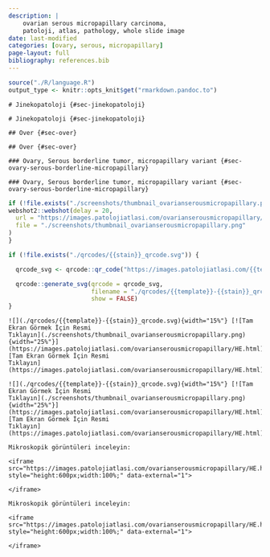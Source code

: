 ```yaml
---
description: |
    ovarian serous micropapillary carcinoma,
    patoloji, atlas, pathology, whole slide image
date: last-modified
categories: [ovary, serous, micropapillary]
page-layout: full
bibliography: references.bib
---
```


```r

source("./R/language.R")
output_type <- knitr::opts_knit$get("rmarkdown.pandoc.to")

```

```asis
# Jinekopatoloji {#sec-jinekopatoloji}
```


```asis
# Jinekopatoloji {#sec-jinekopatoloji}
```




```asis
## Over {#sec-over}
```


```asis
## Over {#sec-over}
```


```asis
### Ovary, Serous borderline tumor, micropapillary variant {#sec-ovary-serous-borderline-micropapillary}
```



```asis
### Ovary, Serous borderline tumor, micropapillary variant {#sec-ovary-serous-borderline-micropapillary}
```



```r
if (!file.exists("./screenshots/thumbnail_ovarianserousmicropapillary.png")) {
webshot2::webshot(delay = 20,
  url = "https://images.patolojiatlasi.com/ovarianserousmicropapillary/HE.html",
  file = "./screenshots/thumbnail_ovarianserousmicropapillary.png"
)
}
```


```r
if (!file.exists("./qrcodes/{{stain}}_qrcode.svg")) {

  qrcode_svg <- qrcode::qr_code("https://images.patolojiatlasi.com/{{template}}/{{stain}}.html")

  qrcode::generate_svg(qrcode = qrcode_svg,
                       filename = "./qrcodes/{{template}}-{{stain}}_qrcode.svg",
                       show = FALSE)
}
```



```asis
![](./qrcodes/{{template}}-{{stain}}_qrcode.svg){width="15%"} [![Tam Ekran Görmek İçin Resmi
Tıklayın](./screenshots/thumbnail_ovarianserousmicropapillary.png){width="25%"}](https://images.patolojiatlasi.com/ovarianserousmicropapillary/HE.html)
[Tam Ekran Görmek İçin Resmi
Tıklayın](https://images.patolojiatlasi.com/ovarianserousmicropapillary/HE.html)

```



```asis
![](./qrcodes/{{template}}-{{stain}}_qrcode.svg){width="15%"} [![Tam Ekran Görmek İçin Resmi
Tıklayın](./screenshots/thumbnail_ovarianserousmicropapillary.png){width="25%"}](https://images.patolojiatlasi.com/ovarianserousmicropapillary/HE.html)
[Tam Ekran Görmek İçin Resmi
Tıklayın](https://images.patolojiatlasi.com/ovarianserousmicropapillary/HE.html)

```



```asis

Mikroskopik görüntüleri inceleyin:

<iframe src="https://images.patolojiatlasi.com/ovarianserousmicropapillary/HE.html" style="height:600px;width:100%;" data-external="1">

</iframe>
```



```asis

Mikroskopik görüntüleri inceleyin:

<iframe src="https://images.patolojiatlasi.com/ovarianserousmicropapillary/HE.html" style="height:600px;width:100%;" data-external="1">

</iframe>
```



